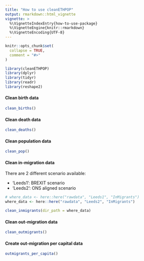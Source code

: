 ```yaml
---
title: "How to use cleanETHPOP"
output: rmarkdown::html_vignette
vignette: >
  %\VignetteIndexEntry{how-to-use-package}
  %\VignetteEngine{knitr::rmarkdown}
  %\VignetteEncoding{UTF-8}
---
```


```r
knitr::opts_chunk$set(
  collapse = TRUE,
  comment = "#>"
)
```

```r
library(cleanETHPOP)
library(dplyr)
library(tidyr)
library(readr)
library(reshape2)
```

#### Clean birth data

```r
clean_births()
```

#### Clean death data

```r
clean_deaths()
```

#### Clean population data

```r
clean_pop()
```

#### Clean in-migration data

There are 2 different scenario available:

- 'Leeds1': BREXIT scenario
- 'Leeds2': ONS aligned scenario

```r
# where_data <- here::here("rawdata", "Leeds1", "InMigrants")
where_data <- here::here("rawdata", "Leeds2", "InMigrants")

clean_inmigrants(dir_path = where_data)
```


#### Clean out-migration data

```r
clean_outmigrants()
```

#### Create out-migration per capital data

```r
outmigrants_per_capita()
```

